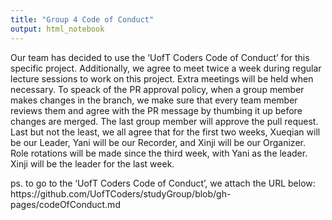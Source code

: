 ---
title: "Group 4 Code of Conduct"
output: html_notebook
---

Our team has decided to use the 'UofT Coders Code of Conduct' for this specific project. Additionally, we agree to meet twice a week during regular lecture sessions to work on this project. Extra meetings will be held when necessary. To speack of the PR approval policy, when a group member makes changes in the branch, we make sure that every team member reviews them and agree with the PR message by thumbing it up before changes are merged. The last group member will approve the pull request. Last but not the least, we all agree that for the first two weeks, Xueqian will be our Leader, Yani will be our Recorder, and Xinji will be our Organizer. Role rotations will be made since the third week, with Yani as the leader. Xinji will be the leader for the last week.

ps. to go to the 'UofT Coders Code of Conduct', we attach the URL below:
https://github.com/UofTCoders/studyGroup/blob/gh-pages/codeOfConduct.md
